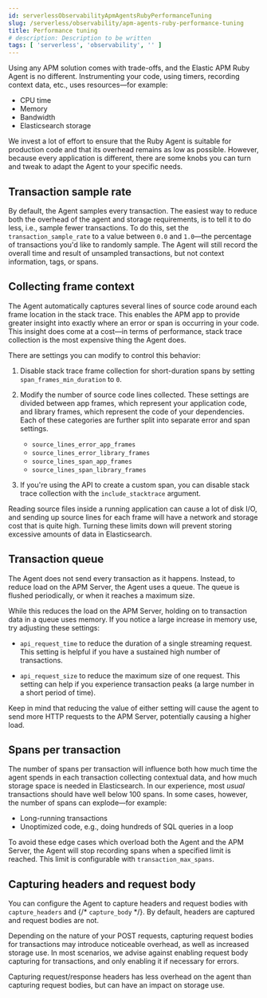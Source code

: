 ```yaml
---
id: serverlessObservabilityApmAgentsRubyPerformanceTuning
slug: /serverless/observability/apm-agents-ruby-performance-tuning
title: Performance tuning
# description: Description to be written
tags: [ 'serverless', 'observability', '' ]
---
```



<div id="tuning-and-overhead"></div>

Using any APM solution comes with trade-offs, and the Elastic APM Ruby Agent is no different.
Instrumenting your code, using timers, recording context data, etc., uses resources—for example:

* CPU time
* Memory
* Bandwidth
* Elasticsearch storage

We invest a lot of effort to ensure that the Ruby Agent is suitable for production code
and that its overhead remains as low as possible.
However, because every application is different, there are some knobs you can turn and tweak to adapt the Agent to your specific needs.

<div id="tuning-sample-rate"></div>

## Transaction sample rate

By default, the Agent samples every transaction.
The easiest way to reduce both the overhead of the agent and storage requirements,
is to tell it to do less, i.e., sample fewer transactions.
To do this, set the <DocLink id="serverlessObservabilityApmAgentsRubyConfigure" section="transaction_sample_rate">`transaction_sample_rate`</DocLink>
to a value between `0.0` and `1.0`—the percentage of transactions you'd like to randomly sample.
The Agent will still record the overall time and result of unsampled transactions,
but not context information, tags, or spans.

<div id="tuning-frame-context"></div>

## Collecting frame context

The Agent automatically captures several lines of source code around each frame location in the stack trace.
This enables the APM app to provide greater insight into exactly where an error or span is occurring in your code.
This insight does come at a cost—in terms of performance, stack trace collection is the most expensive thing the Agent does.

There are settings you can modify to control this behavior:

1. Disable stack trace frame collection for short-duration spans by setting
    <DocLink id="serverlessObservabilityApmAgentsRubyConfigure" section="span_frames_min_duration">`span_frames_min_duration`</DocLink> to `0`.

1. Modify the number of source code lines collected.
    These settings are divided between app frames, which represent your application code,
    and library frames, which represent the code of your dependencies.
    Each of these categories are further split into separate error and span settings.

    * <DocLink id="serverlessObservabilityApmAgentsRubyConfigure" section="source_lines_error_app_frames">`source_lines_error_app_frames`</DocLink>
    * <DocLink id="serverlessObservabilityApmAgentsRubyConfigure" section="source_lines_error_library_frames">`source_lines_error_library_frames`</DocLink>
    * <DocLink id="serverlessObservabilityApmAgentsRubyConfigure" section="source_lines_span_app_frames">`source_lines_span_app_frames`</DocLink>
    * <DocLink id="serverlessObservabilityApmAgentsRubyConfigure" section="source_lines_span_library_frames">`source_lines_span_library_frames`</DocLink>

1. If you're using the API to create a custom span, you can disable stack trace collection with the
    <DocLink id="serverlessObservabilityApmAgentsRubyApi" section="elasticapmstart_span">`include_stacktrace` argument</DocLink>.

Reading source files inside a running application can cause a lot of disk I/O,
and sending up source lines for each frame will have a network and storage cost that is quite high.
Turning these limits down will prevent storing excessive amounts of data in Elasticsearch.

<div id="tuning-queue"></div>

## Transaction queue

The Agent does not send every transaction as it happens.
Instead, to reduce load on the APM Server, the Agent uses a queue.
The queue is flushed periodically, or when it reaches a maximum size.

While this reduces the load on the APM Server, holding on to transaction data in a queue uses memory.
If you notice a large increase in memory use, try adjusting these settings:

 * <DocLink id="serverlessObservabilityApmAgentsRubyConfigure" section="api_request_time">`api_request_time`</DocLink> to reduce the duration of a single streaming request.
     This setting is helpful if you have a sustained high number of transactions.

 * <DocLink id="serverlessObservabilityApmAgentsRubyConfigure" section="api_request_size">`api_request_size`</DocLink> to reduce the maximum size of one request.
     This setting can help if you experience transaction peaks (a large number in a short period of time).

Keep in mind that reducing the value of either setting will cause the agent to send more HTTP requests to the APM Server,
potentially causing a higher load.

<div id="tuning-max-spans"></div>

## Spans per transaction

The number of spans per transaction will influence both how much time the agent spends in each transaction collecting contextual data,
and how much storage space is needed in Elasticsearch.
In our experience, most _usual_ transactions should have well below 100 spans.
In some cases, however, the number of spans can explode—for example:

* Long-running transactions
* Unoptimized code, e.g., doing hundreds of SQL queries in a loop

To avoid these edge cases which overload both the Agent and the APM Server,
the Agent will stop recording spans when a specified limit is reached.
This limit is configurable with <DocLink id="serverlessObservabilityApmAgentsRubyConfigure" section="transaction_max_spans">`transaction_max_spans`</DocLink>.

<div id="tuning-body-headers"></div>

## Capturing headers and request body

You can configure the Agent to capture headers and request bodies with
<DocLink id="serverlessObservabilityApmAgentsRubyConfigure" section="capture_headers">`capture_headers`</DocLink> and {/* <DocLink id="enApmAgentRubyConfiguration" section="capture_body">`capture_body`</DocLink> */}.
By default, headers are captured and request bodies are not.

Depending on the nature of your POST requests, capturing request bodies for transactions may introduce noticeable overhead,
as well as increased storage use.
In most scenarios, we advise against enabling request body capturing for transactions, and only enabling it if necessary for errors.

Capturing request/response headers has less overhead on the agent than capturing request bodies,
but can have an impact on storage use.
